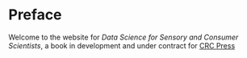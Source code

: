 # Preface {-}

Welcome to the website for *Data Science for Sensory and Consumer Scientists*, a book in development and under contract for [CRC Press](https://www.routledge.com/)